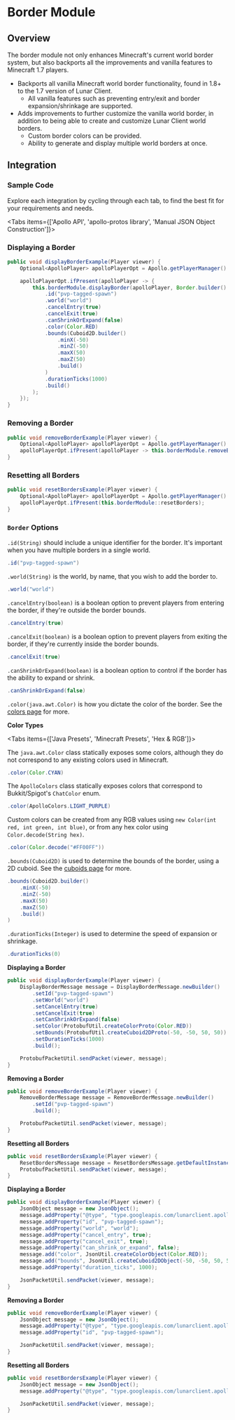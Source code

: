 
# Border Module

## Overview

The border module not only enhances Minecraft's current world border system, but also backports all the improvements and vanilla features to Minecraft 1.7 players.

-   Backports all vanilla Minecraft world border functionality, found in 1.8+ to the 1.7 version of Lunar Client.
    -   All vanilla features such as preventing entry/exit and border expansion/shrinkage are supported.
-   Adds improvements to further customize the vanilla world border, in addition to being able to create and customize Lunar Client world borders.
    -   Custom border colors can be provided.
    -   Ability to generate and display multiple world borders at once.

## Integration

### Sample Code
Explore each integration by cycling through each tab, to find the best fit for your requirements and needs.

<Tabs items={['Apollo API', 'apollo-protos library', 'Manual JSON Object Construction']}>

<Tab>

### Displaying a Border

```java
public void displayBorderExample(Player viewer) {
    Optional<ApolloPlayer> apolloPlayerOpt = Apollo.getPlayerManager().getPlayer(viewer.getUniqueId());

    apolloPlayerOpt.ifPresent(apolloPlayer -> {
        this.borderModule.displayBorder(apolloPlayer, Border.builder()
            .id("pvp-tagged-spawn")
            .world("world")
            .cancelEntry(true)
            .cancelExit(true)
            .canShrinkOrExpand(false)
            .color(Color.RED)
            .bounds(Cuboid2D.builder()
                .minX(-50)
                .minZ(-50)
                .maxX(50)
                .maxZ(50)
                .build()
            )
            .durationTicks(1000)
            .build()
        );
    });
}
```

### Removing a Border

```java
public void removeBorderExample(Player viewer) {
    Optional<ApolloPlayer> apolloPlayerOpt = Apollo.getPlayerManager().getPlayer(viewer.getUniqueId());
    apolloPlayerOpt.ifPresent(apolloPlayer -> this.borderModule.removeBorder(apolloPlayer, "pvp-tagged-spawn"));
}
```

### Resetting all Borders

```java
public void resetBordersExample(Player viewer) {
    Optional<ApolloPlayer> apolloPlayerOpt = Apollo.getPlayerManager().getPlayer(viewer.getUniqueId());
    apolloPlayerOpt.ifPresent(this.borderModule::resetBorders);
}
```

### `Border` Options

`.id(String)` should include a unique identifier for the border. It's important when you have multiple borders in a single world.

```java
.id("pvp-tagged-spawn")
```

`.world(String)` is the world, by name, that you wish to add the border to.

```java
.world("world")
```

`.cancelEntry(boolean)` is a boolean option to prevent players from entering the border, if they're outside the border bounds.

```java
.cancelEntry(true)
```

`.cancelExit(boolean)` is a boolean option to prevent players from exiting the border, if they're currently inside the border bounds.

```java
.cancelExit(true)
```

`.canShrinkOrExpand(boolean)` is a boolean option to control if the border has the ability to expand or shrink.

```java
.canShrinkOrExpand(false)
```

`.color(java.awt.Color)` is how you dictate the color of the border. See the [colors page](/apollo/developers/utilities/colors) for more.

**Color Types**

<Tabs items={['Java Presets', 'Minecraft Presets', 'Hex & RGB']}>
<Tab>

The `java.awt.Color` class statically exposes some colors, although they do not correspond to any existing colors used in Minecraft.

```java
.color(Color.CYAN)
```

</Tab>

<Tab>

The `ApolloColors` class statically exposes colors that correspond to Bukkit/Spigot's `ChatColor` enum.

```java
.color(ApolloColors.LIGHT_PURPLE)
```

</Tab>

<Tab>

Custom colors can be created from any RGB values using `new Color(int red, int green, int blue)`, or from any hex color using `Color.decode(String hex)`.

```java
.color(Color.decode("#FF00FF"))
```

</Tab>
</Tabs>

`.bounds(Cuboid2D)` is used to determine the bounds of the border, using a 2D cuboid. See the [cuboids page](/apollo/developers/utilities/cuboids) for more.

```java
.bounds(Cuboid2D.builder()
    .minX(-50)
    .minZ(-50)
    .maxX(50)
    .maxZ(50)
    .build()
)
```

`.durationTicks(Integer)` is used to determine the speed of expansion or shrinkage.

```java
.durationTicks(0)
```

</Tab>

<Tab>

**Displaying a Border**

```java
public void displayBorderExample(Player viewer) {
    DisplayBorderMessage message = DisplayBorderMessage.newBuilder()
        .setId("pvp-tagged-spawn")
        .setWorld("world")
        .setCancelEntry(true)
        .setCancelExit(true)
        .setCanShrinkOrExpand(false)
        .setColor(ProtobufUtil.createColorProto(Color.RED))
        .setBounds(ProtobufUtil.createCuboid2DProto(-50, -50, 50, 50))
        .setDurationTicks(1000)
        .build();

    ProtobufPacketUtil.sendPacket(viewer, message);
}
```

**Removing a Border**

```java
public void removeBorderExample(Player viewer) {
    RemoveBorderMessage message = RemoveBorderMessage.newBuilder()
        .setId("pvp-tagged-spawn")
        .build();

    ProtobufPacketUtil.sendPacket(viewer, message);
}
```

**Resetting all Borders**

```java
public void resetBordersExample(Player viewer) {
    ResetBordersMessage message = ResetBordersMessage.getDefaultInstance();
    ProtobufPacketUtil.sendPacket(viewer, message);
}
```

</Tab>

<Tab>

**Displaying a Border**

```java
public void displayBorderExample(Player viewer) {
    JsonObject message = new JsonObject();
    message.addProperty("@type", "type.googleapis.com/lunarclient.apollo.border.v1.DisplayBorderMessage");
    message.addProperty("id", "pvp-tagged-spawn");
    message.addProperty("world", "world");
    message.addProperty("cancel_entry", true);
    message.addProperty("cancel_exit", true);
    message.addProperty("can_shrink_or_expand", false);
    message.add("color", JsonUtil.createColorObject(Color.RED));
    message.add("bounds", JsonUtil.createCuboid2DObject(-50, -50, 50, 50));
    message.addProperty("duration_ticks", 1000);

    JsonPacketUtil.sendPacket(viewer, message);
}
```

**Removing a Border**

```java
public void removeBorderExample(Player viewer) {
    JsonObject message = new JsonObject();
    message.addProperty("@type", "type.googleapis.com/lunarclient.apollo.border.v1.RemoveBorderMessage");
    message.addProperty("id", "pvp-tagged-spawn");

    JsonPacketUtil.sendPacket(viewer, message);
}
```

**Resetting all Borders**

```java
public void resetBordersExample(Player viewer) {
    JsonObject message = new JsonObject();
    message.addProperty("@type", "type.googleapis.com/lunarclient.apollo.border.v1.ResetBordersMessage");

    JsonPacketUtil.sendPacket(viewer, message);
}
```

</Tab>

</Tabs>
